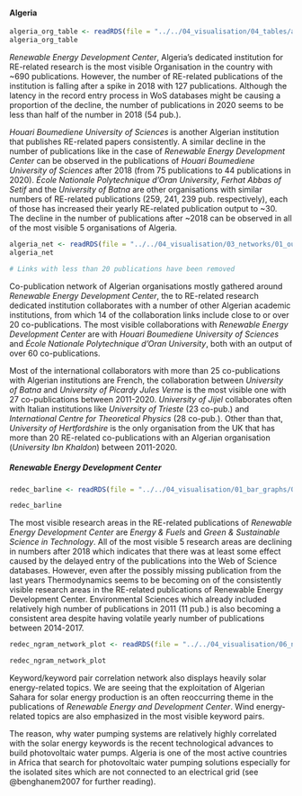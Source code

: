 #### Algeria

```r
algeria_org_table <- readRDS(file = "../../04_visualisation/04_tables/algeria_org_table.Rds")
algeria_org_table
```

*Renewable Energy Development Center*, Algeria's dedicated institution for RE-related research is the most visible Organisation in the country with ~690 publications. However, the number of RE-related publications of the institution is falling after a spike in 2018 with 127 publications. Although the latency in the record entry process in WoS databases might be causing a proportion of the decline, the number of publications in 2020 seems to be less than half of the number in 2018 (54 pub.).   

*Houari Boumediene University of Sciences* is another Algerian institution that publishes RE-related papers consistently. A similar decline in the number of publications like in the case of *Renewable Energy Development Center* can be observed in the publications of *Houari Boumediene University of Sciences* after 2018 (from 75 publications to 44 publications in 2020). *École Nationale Polytechnique d'Oran University*, *Ferhat Abbas of Setif* and the *University of Batna* are other organisations with similar numbers of RE-related publications (259, 241, 239 pub. respectively), each of those has increased their yearly RE-related publication output to ~30. The decline in the number of publications after ~2018 can be observed in all of the most visible 5 organisations of Algeria.

```r
algeria_net <- readRDS(file = "../../04_visualisation/03_networks/01_outputs/algeria_net.Rds")
algeria_net

```
```r
# Links with less than 20 publications have been removed
```

Co-publication network of Algerian organisations mostly gathered around *Renewable Energy Development Center*, the to RE-related research dedicated institution collaborates with a number of other Algerian academic institutions, from which 14 of the collaboration links include close to or over 20 co-publications. The most visible collaborations with *Renewable Energy Development Center* are with *Houari Boumediene University of Sciences* and *École Nationale Polytechnique d'Oran University*, both with an output of over 60 co-publications.

Most of the international collaborators with more than 25 co-publications with Algerian institutions are French, the collaboration between *University of Batna* and *University of Picardy Jules Verne* is the most visible one with 27 co-publications between 2011-2020. *University of Jijel* collaborates often with Italian institutions like *University of Trieste* (23 co-pub.) and *International Centre for Theoretical Physics* (28 co-pub.). Other than that, *University of Hertfordshire* is the only organisation from the UK that has more than 20 RE-related co-publications with an Algerian organisation (*University Ibn Khaldon*) between 2011-2020. 



##### Renewable Energy Development Center 
```r
redec_barline <- readRDS(file = "../../04_visualisation/01_bar_graphs/02_regions/redec_ra_barline.Rds")

redec_barline
```

The most visible research areas in the RE-related publications of *Renewable Energy Development Center* are *Energy & Fuels* and *Green & Sustainable Science in Technology*. All of the most visible 5 research areas are declining in numbers after 2018 which indicates that there was at least some effect caused by the delayed entry of the publications into the Web of Science databases. However, even after the possibly missing publication from the last years Thermodynamics seems to be becoming on of the consistently visible research areas in the RE-related publications of Renewable Energy Development Center. Environmental Sciences which already included relatively high number of publications in 2011 (11 pub.) is also becoming a consistent area despite having volatile  yearly number of publications  between 2014-2017.

```r
redec_ngram_network_plot <- readRDS(file = "../../04_visualisation/06_ngrams/redec_ngram_network_plot.Rds")

redec_ngram_network_plot
```

Keyword/keyword pair correlation network also displays heavily solar energy-related topics. We are seeing that the exploitation of Algerian Sahara for solar energy production is an often reoccurring theme in the publications of *Renewable Energy and Development Center*. Wind energy-related topics are also emphasized in the most visible keyword pairs.

The reason, why water pumping systems are relatively highly correlated with the solar energy keywords is the recent technological advances to build photovoltaic water pumps. Algeria is one of the most active countries in Africa that search for photovoltaic water pumping solutions especially for the isolated sites which are not connected to an electrical grid (see @benghanem2007 for further reading).